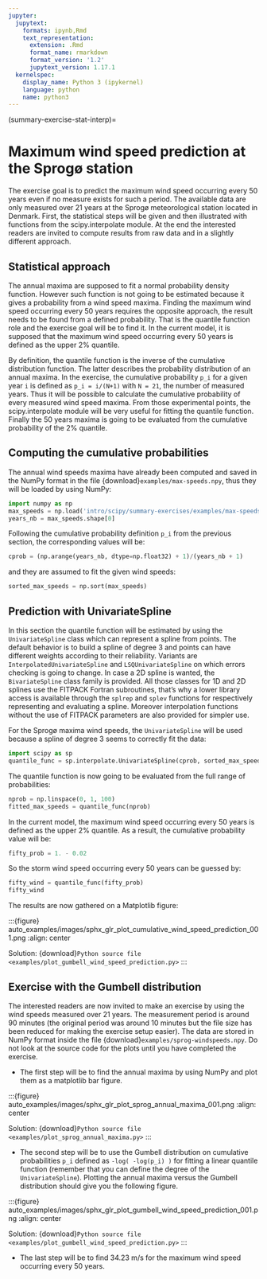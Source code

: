 ```yaml
---
jupyter:
  jupytext:
    formats: ipynb,Rmd
    text_representation:
      extension: .Rmd
      format_name: rmarkdown
      format_version: '1.2'
      jupytext_version: 1.17.1
  kernelspec:
    display_name: Python 3 (ipykernel)
    language: python
    name: python3
---
```


(summary-exercise-stat-interp)=

# Maximum wind speed prediction at the Sprogø station

The exercise goal is to predict the maximum wind speed occurring every
50 years even if no measure exists for such a period. The available
data are only measured over 21 years at the Sprogø meteorological
station located in Denmark. First, the statistical steps will be given
and then illustrated with functions from the scipy.interpolate module.
At the end the interested readers are invited to compute results from
raw data and in a slightly different approach.

## Statistical approach

The annual maxima are supposed to fit a normal probability density
function. However such function is not going to be estimated because
it gives a probability from a wind speed maxima. Finding the maximum wind
speed occurring every 50 years requires the opposite approach, the result
needs to be found from a defined probability. That is the quantile function
role and the exercise goal will be to find it. In the current model,
it is supposed that the maximum wind speed occurring every 50 years is
defined as the upper 2% quantile.

By definition, the quantile function is the inverse of the cumulative
distribution function. The latter describes the probability distribution
of an annual maxima. In the exercise, the cumulative probability `p_i`
for a given year `i` is defined as `p_i = i/(N+1)` with `N = 21`,
the number of measured years. Thus it will be possible to calculate
the cumulative probability of every measured wind speed maxima.
From those experimental points, the scipy.interpolate module will be
very useful for fitting the quantile function. Finally the 50 years
maxima is going to be evaluated from the cumulative probability
of the 2% quantile.

## Computing the cumulative probabilities

The annual wind speeds maxima have already been computed and saved in
the NumPy format in the file {download}`examples/max-speeds.npy`, thus they will be loaded
by using NumPy:

```python
import numpy as np
max_speeds = np.load('intro/scipy/summary-exercises/examples/max-speeds.npy')
years_nb = max_speeds.shape[0]
```

Following the cumulative probability definition `p_i` from the previous
section, the corresponding values will be:

```python
cprob = (np.arange(years_nb, dtype=np.float32) + 1)/(years_nb + 1)
```

and they are assumed to fit the given wind speeds:

```python
sorted_max_speeds = np.sort(max_speeds)
```

## Prediction with UnivariateSpline

In this section the quantile function will be estimated by using the
`UnivariateSpline` class which can represent a spline from points. The
default behavior is to build a spline of degree 3 and points can
have different weights according to their reliability. Variants are
`InterpolatedUnivariateSpline` and `LSQUnivariateSpline` on which
errors checking is going to change. In case a 2D spline is wanted,
the `BivariateSpline` class family is provided. All those classes
for 1D and 2D splines use the FITPACK Fortran subroutines, that's why a
lower library access is available through the `splrep` and `splev`
functions for respectively representing and evaluating a spline.
Moreover interpolation functions without the use of FITPACK parameters
are also provided for simpler use.

For the Sprogø maxima wind speeds, the `UnivariateSpline` will be
used because a spline of degree 3 seems to correctly fit the data:

```python
import scipy as sp
quantile_func = sp.interpolate.UnivariateSpline(cprob, sorted_max_speeds)
```

The quantile function is now going to be evaluated from the full range
of probabilities:

```python
nprob = np.linspace(0, 1, 100)
fitted_max_speeds = quantile_func(nprob)
```

In the current model, the maximum wind speed occurring every 50 years is
defined as the upper 2% quantile. As a result, the cumulative probability
value will be:

```python
fifty_prob = 1. - 0.02
```

So the storm wind speed occurring every 50 years can be guessed by:

```python
fifty_wind = quantile_func(fifty_prob)
fifty_wind
```

The results are now gathered on a Matplotlib figure:

:::{figure} auto_examples/images/sphx_glr_plot_cumulative_wind_speed_prediction_001.png
:align: center

Solution: {download}`Python source file <examples/plot_gumbell_wind_speed_prediction.py>`
:::

## Exercise with the Gumbell distribution

The interested readers are now invited to make an exercise by using the wind
speeds measured over 21 years. The measurement period is around 90 minutes (the
original period was around 10 minutes but the file size has been reduced for
making the exercise setup easier). The data are stored in NumPy format inside
the file {download}`examples/sprog-windspeeds.npy`. Do not look at
the source code for the plots
until you have completed the exercise.

- The first step will be to find the annual maxima by using NumPy
  and plot them as a matplotlib bar figure.

:::{figure} auto_examples/images/sphx_glr_plot_sprog_annual_maxima_001.png
:align: center

Solution: {download}`Python source file <examples/plot_sprog_annual_maxima.py>`
:::

- The second step will be to use the Gumbell distribution on cumulative
  probabilities `p_i` defined as `-log( -log(p_i) )` for fitting
  a linear quantile function (remember that you can define the degree
  of the `UnivariateSpline`). Plotting the annual maxima versus the
  Gumbell distribution should give you the following figure.

:::{figure} auto_examples/images/sphx_glr_plot_gumbell_wind_speed_prediction_001.png
:align: center

Solution: {download}`Python source file <examples/plot_gumbell_wind_speed_prediction.py>`
:::

- The last step will be to find 34.23 m/s for the maximum wind speed
  occurring every 50 years.